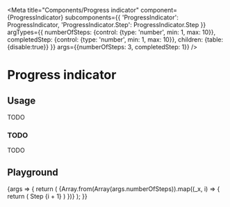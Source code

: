 
<Meta
  title="Components/Progress indicator"
  component={ProgressIndicator}
  subcomponents={{
      'ProgressIndicator': ProgressIndicator,
      'ProgressIndicator.Step': ProgressIndicator.Step
  }}
  argTypes={{
    numberOfSteps: {control: {type: 'number', min: 1, max: 10}},
    completedStep: {control: {type: 'number', min: 1, max: 10}},
    children: {table: {disable:true}}
  }}
  args={{numberOfSteps: 3, completedStep: 1}}
/>

# Progress indicator

## Usage

TODO

### TODO

TODO

## Playground

<Canvas>
  <Story name="Standard">
    {args => {
      return (
        <ProgressIndicator>
          {Array.from(Array(args.numberOfSteps)).map((_x, i) => {
            return (
              <ProgressIndicator.Step
                  key={i}
                  completed={i < args.completedStep}
              >
                  Step {i + 1}
              </ProgressIndicator.Step>
            )
          })}
        </ProgressIndicator>
      );
    }}
  </Story>
</Canvas>

<ArgsTable story="Standard" />
